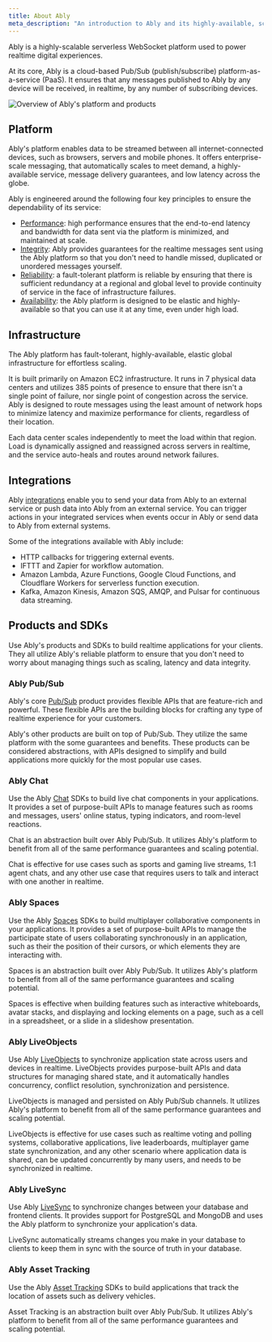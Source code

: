 ```yaml
---
title: About Ably
meta_description: "An introduction to Ably and its highly-available, scalable platform."
---
```


Ably is a highly-scalable serverless WebSocket platform used to power realtime digital experiences.

At its core, Ably is a cloud-based Pub/Sub (publish/subscribe) platform-as-a-service (PaaS). It ensures that any messages published to Ably by any device will be received, in realtime, by any number of subscribing devices.

![Overview of Ably's platform and products](../../../images/content/diagrams/ably-overview.png)

## Platform <a id="platform"/>

Ably's platform enables data to be streamed between all internet-connected devices, such as browsers, servers and mobile phones. It offers enterprise-scale messaging, that automatically scales to meet demand, a highly-available service, message delivery guarantees, and low latency across the globe.

Ably is engineered around the following four key principles to ensure the dependability of its service:

* [Performance](https://ably.com/four-pillars-of-dependability#performance): high performance ensures that the end-to-end latency and bandwidth for data sent via the platform is minimized, and maintained at scale.
* [Integrity](https://ably.com/four-pillars-of-dependability#integrity): Ably provides guarantees for the realtime messages sent using the Ably platform so that you don't need to handle missed, duplicated or unordered messages yourself.
* [Reliability](https://ably.com/four-pillars-of-dependability#reliability): a fault-tolerant platform is reliable by ensuring that there is sufficient redundancy at a regional and global level to provide continuity of service in the face of infrastructure failures.
* [Availability](https://ably.com/four-pillars-of-dependability#availability): the Ably platform is designed to be elastic and highly-available so that you can use it at any time, even under high load.

## Infrastructure <a id="infrastructure"/>

The Ably platform has fault-tolerant, highly-available, elastic global infrastructure for effortless scaling.

It is built primarily on Amazon EC2 infrastructure. It runs in 7 physical data centers and utilizes 385 points of presence to ensure that there isn't a single point of failure, nor single point of congestion across the service. Ably is designed to route messages using the least amount of network hops to minimize latency and maximize performance for clients, regardless of their location.

Each data center scales independently to meet the load within that region. Load is dynamically assigned and reassigned across servers in realtime, and the service auto-heals and routes around network failures.

## Integrations <a id="integrations"/>

Ably [integrations](/docs/integrations) enable you to send your data from Ably to an external service or push data into Ably from an external service. You can trigger actions in your integrated services when events occur in Ably or send data to Ably from external systems.

Some of the integrations available with Ably include:

* HTTP callbacks for triggering external events.
* IFTTT and Zapier for workflow automation.
* Amazon Lambda, Azure Functions, Google Cloud Functions, and Cloudflare Workers for serverless function execution.
* Kafka, Amazon Kinesis, Amazon SQS, AMQP, and Pulsar for continuous data streaming.

## Products and SDKs <a id="products"/>

Use Ably's products and SDKs to build realtime applications for your clients. They all utilize Ably's reliable platform to ensure that you don't need to worry about managing things such as scaling, latency and data integrity.

### Ably Pub/Sub <a id="pub-sub"/>

Ably's core [Pub/Sub](/docs/basics) product provides flexible APIs that are feature-rich and powerful. These flexible APIs are the building blocks for crafting any type of realtime experience for your customers.

Ably's other products are built on top of Pub/Sub. They utilize the same platform with the some guarantees and benefits. These products can be considered abstractions, with APIs designed to simplify and build applications more quickly for the most popular use cases.

### Ably Chat <a id="chat"/>

Use the Ably [Chat](/docs/chat) SDKs to build live chat components in your applications. It provides a set of purpose-built APIs to manage features such as rooms and messages, users' online status, typing indicators, and room-level reactions.

Chat is an abstraction built over Ably Pub/Sub. It utilizes Ably's platform to benefit from all of the same performance guarantees and scaling potential.

Chat is effective for use cases such as sports and gaming live streams, 1:1 agent chats, and any other use case that requires users to talk and interact with one another in realtime.

### Ably Spaces <a id="spaces"/>

Use the Ably [Spaces](/docs/spaces) SDKs to build multiplayer collaborative components in your applications. It provides a set of purpose-built APIs to manage the participate state of users collaborating synchronously in an application, such as their the position of their cursors, or which elements they are interacting with.

Spaces is an abstraction built over Ably Pub/Sub. It utilizes Ably's platform to benefit from all of the same performance guarantees and scaling potential.

Spaces is effective when building features such as interactive whiteboards, avatar stacks, and displaying and locking elements on a page, such as a cell in a spreadsheet, or a slide in a slideshow presentation.

### Ably LiveObjects <a id="liveobjects"/>

Use Ably [LiveObjects](/docs/liveobjects) to synchronize application state across users and devices in realtime. LiveObjects provides purpose-built APIs and data structures for managing shared state, and it automatically handles concurrency, conflict resolution, synchronization and persistence.

LiveObjects is managed and persisted on Ably Pub/Sub channels. It utilizes Ably's platform to benefit from all of the same performance guarantees and scaling potential.

LiveObjects is effective for use cases such as realtime voting and polling systems, collaborative applications, live leaderboards, multiplayer game state synchronization, and any other scenario where application data is shared, can be updated concurrently by many users, and needs to be synchronized in realtime.

### Ably LiveSync <a id="livesync"/>

Use Ably [LiveSync](/docs/livesync) to synchronize changes between your database and frontend clients. It provides support for PostgreSQL and MongoDB and uses the Ably platform to synchronize your application's data.

LiveSync automatically streams changes you make in your database to clients to keep them in sync with the source of truth in your database.

### Ably Asset Tracking <a id="asset-tracking"/>

Use the Ably [Asset Tracking](/docs/asset-tracking) SDKs to build applications that track the location of assets such as delivery vehicles.

Asset Tracking is an abstraction built over Ably Pub/Sub. It utilizes Ably's platform to benefit from all of the same performance guarantees and scaling potential.
